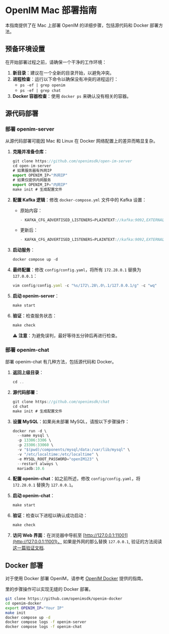 # OpenIM Mac 部署指南

本指南提供了在 Mac 上部署 OpenIM 的详细步骤，包括源代码和 Docker 部署方法。

## 预备环境设置

在开始部署过程之前，请确保一个干净的工作环境：

1. **新目录**：建议在一个全新的目录开始，以避免冲突。
2. **进程检查**：运行以下命令以确保没有冲突的进程运行：
   - `ps -ef | grep openim`
   - `ps -ef | grep chat`
3. **Docker 容器检查**：使用 `docker ps` 来确认没有相关的容器。

## 源代码部署

### 部署 openim-server

从源代码部署可能因 Mac 和 Linux 在 Docker 网络配置上的差异而略显复杂。

1. **克隆并准备仓库**：
   ```jsx
   git clone https://github.com/openimsdk/open-im-server
   cd open-im-server
   # 如果服务器有外网IP 
   export OPENIM_IP="外网IP"
   # 如果仅提供内网服务
   export OPENIM_IP="内网IP"
   make init # 生成配置文件
   ```

2. **配置 Kafka 逻辑**：修改 `docker-compose.yml` 文件中的 Kafka 设置：
   - 原始内容：
     ```jsx
     - KAFKA_CFG_ADVERTISED_LISTENERS=PLAINTEXT://kafka:9092,EXTERNAL://${DOCKER_BRIDGE_GATEWAY:-172.28.0.1}:${KAFKA_PORT:-19094}
     ```
   - 更新后：
     ```jsx
     - KAFKA_CFG_ADVERTISED_LISTENERS=PLAINTEXT://kafka:9092,EXTERNAL://127.0.0.1:${KAFKA_PORT:-19094}
     ```

3. **启动服务**：
   ```jsx
   docker compose up -d
   ```

4. **最终配置**：修改 `config/config.yaml`，将所有 `172.28.0.1` 替换为 `127.0.0.1`：
   ```jsx
   vim config/config.yaml -c "%s/172\.28\.0\.1/127.0.0.1/g" -c "wq"
   ```

5. **启动 openim-server**：
   ```jsx
   make start
   ```

6. **验证**：检查服务状态：
   ```jsx
   make check
   ```
   ⚠️ **注意**：为避免误判，最好等待五分钟后再进行检查。

### 部署 openim-chat

部署 openim-chat 有几种方法，包括源代码和 Docker。

1. **返回上级目录**：
   ```jsx
   cd ..
   ```

2. **源代码部署**：
   ```jsx
   git clone https://github.com/openimsdk/chat
   cd chat
   make init # 生成配置文件
   ```

3. **设置 MySQL**：如果尚未部署 MySQL，请按以下步骤操作：
   ```jsx
   docker run -d \
     --name mysql \
     -p 13306:3306 \
     -p 23306:33060 \
     -v "$(pwd)/components/mysql/data:/var/lib/mysql" \
     -v "/etc/localtime:/etc/localtime" \
     -e MYSQL_ROOT_PASSWORD="openIM123" \
     --restart always \
     mariadb:10.6
   ```

4. **配置 openim-chat**：如之前所述，修改 `config/config.yaml`，将 `172.28.0.1` 替换为 `127.0.0.1`。

5. **启动 openim-chat**：
   ```jsx
   make start
   ```

6. **验证**：检查以下进程以确认成功启动：
   ```jsx
   make check
   ```

7. **访问 Web 界面**：在浏览器中导航至 [http://127.0.0.1:11001](http://127.0.0.1:11001)， 如果是外网的那么替换 `127.0.0.1`, 验证的方法阅读 [这一篇验证文档](https://docs.openim.io/guides/gettingStarted/quickTestServer).

## Docker 部署

对于使用 Docker 部署 OpenIM，请参考 [OpenIM Docker](https://docs.openim.io/zh-Hans/guides/gettingStarted/dockerCompose) 提供的指南。

里的步骤操作可以实现无缝的 Docker 部署。

```bash
git clone https://github.com/openimsdk/openim-docker
cd openim-docker
export OPENIM_IP="Your IP"
make init
docker compose up -d 
docker compose logs -f openim-server
docker compose logs -f openim-chat
```
